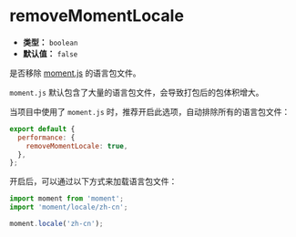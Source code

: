 # removeMomentLocale

- **类型：** `boolean`
- **默认值：** `false`

是否移除 [moment.js](https://momentjs.com/) 的语言包文件。

`moment.js` 默认包含了大量的语言包文件，会导致打包后的包体积增大。

当项目中使用了 `moment.js` 时，推荐开启此选项，自动排除所有的语言包文件：

```js
export default {
  performance: {
    removeMomentLocale: true,
  },
};
```

开启后，可以通过以下方式来加载语言包文件：

```js
import moment from 'moment';
import 'moment/locale/zh-cn';

moment.locale('zh-cn');
```
